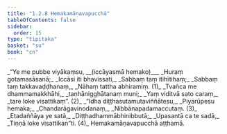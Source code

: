 ```yaml
---
title: "1.2.8 Hemakamāṇavapucchā"
tableOfContents: false
sidebar:
  order: 15
type: "tipitaka"
basket: "su"
book: "cn"
---
```



<DynamicBreadcrumb />

<Division number="109" book="cn">

<Paragraph number="118" type="verses" book="cn">
_“Ye me pubbe viyākaṃsu, __(iccāyasmā hemako)___  
_Huraṃ gotamasāsanā;_  
_Iccāsi iti bhavissati,_  
_Sabbaṃ taṃ itihītihaṃ;_  
_Sabbaṃ taṃ takkavaḍḍhanaṃ,_  
_Nāhaṃ tattha abhiramiṃ. (1)_  

</Paragraph>

</Division>
<Division number="110" book="cn">

<Paragraph number="119" type="verses" book="cn">
_Tvañca me dhammamakkhāhi,_  
_taṇhānigghātanaṃ muni;_  
_Yaṃ viditvā sato caraṃ,_  
_tare loke visattikaṃ”. (2)_  

</Paragraph>

</Division>
<Division number="111" book="cn">

<Paragraph number="120" type="verses" book="cn">
_“Idha diṭṭhasutamutaviññātesu,_  
_Piyarūpesu hemaka;_  
_Chandarāgavinodanaṃ,_  
_Nibbānapadamaccutaṃ. (3)_  

</Paragraph>

</Division>
<Division number="112" book="cn">

<Paragraph number="121" type="verses" book="cn">
_Etadaññāya ye satā,_  
_Diṭṭhadhammābhinibbutā;_  
_Upasantā ca te sadā,_  
_Tiṇṇā loke visattikan”ti. (4)_  


</Paragraph>
</Division>

<Paragraph number="122" type="center" book="cn">
Hemakamāṇavapucchā aṭṭhamā.
</Paragraph>